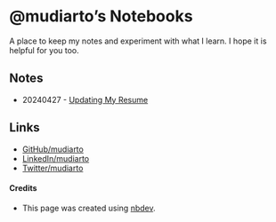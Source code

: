 # @mudiarto's Notebooks


A place to keep my notes and experiment with what I learn. I hope it is helpful for you too.

## Notes

- 20240427 - [Updating My Resume](notes/20240427_update_resume)

## Links

- [GitHub/mudiarto](https://github.com/mudiarto)
- [LinkedIn/mudiarto](https://www.linkedin.com/in/mudiarto/)
- [Twitter/mudiarto](https://twitter.com/mudiarto)


#### Credits
* This page was created using [nbdev](https://nbdev.fast.ai/).
